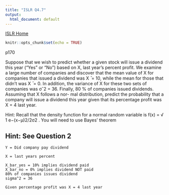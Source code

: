 ```yaml
---
title: "ISLR Q4.7"
output:
  html_document: default
---
```

[ISLR Home](../index.html)

```r
knitr::opts_chunk$set(echo = TRUE)
```
p170

Suppose that we wish to predict whether a given stock will issue a dividend this year (“Yes” or “No”) based on X, last year’s percent profit. We examine a large number of companies and discover that the mean value of X for companies that issued a dividend was X ̄ = 10, while the mean for those that didn’t was X ̄ = 0. In addition, the variance of X for these two sets of companies was σˆ2 = 36. Finally, 80 % of companies issued dividends. Assuming that X follows a nor- mal distribution, predict the probability that a company will issue a dividend this year given that its percentage profit was X = 4 last year.

Hint: Recall that the density function for a normal random variable is f(x) = √ 1 e−(x−μ)2/2σ2 . You will need to use Bayes’ theorem

## Hint: See Question 2

```
Y = Did company pay dividend

X = last years percent

X_bar_yes = 10% implies dividend paid
X_bar_no = 0% implies dividend NOT paid
80% of companies issues dividend
sigma^2 = 36

Given percentage profit was X = 4 last year
```
